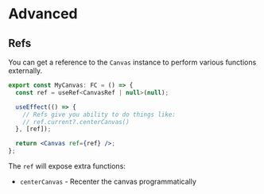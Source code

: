 
<Meta title="Docs/Advanced" />

# Advanced

## Refs
You can get a reference to the `Canvas` instance to perform various
functions externally.

```jsx
export const MyCanvas: FC = () => {
  const ref = useRef<CanvasRef | null>(null);

  useEffect(() => {
    // Refs give you ability to do things like:
    // ref.current?.centerCanvas()
  }, [ref]);

  return <Canvas ref={ref} />;
};
```

The `ref` will expose extra functions:

- `centerCanvas` - Recenter the canvas programmatically
